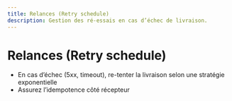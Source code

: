 ```yaml
---
title: Relances (Retry schedule)
description: Gestion des ré-essais en cas d’échec de livraison.
---
```


# Relances (Retry schedule)

- En cas d’échec (5xx, timeout), re-tenter la livraison selon une stratégie exponentielle
- Assurez l’idempotence côté récepteur

